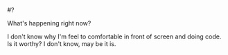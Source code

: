 #?

What's happening right now?

I don't know why I'm feel to comfortable in front of screen and doing code. Is it worthy? I don't know, may be it is.
